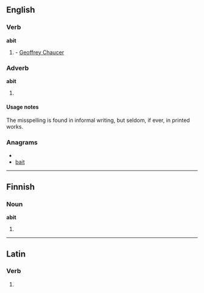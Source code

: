 ==English==

===Verb===
'''abit'''

# {{obsolete}} {{third-person singular of|abide}} - [[w:Geoffrey Chaucer|Geoffrey Chaucer]]

===Adverb===
'''abit'''
# {{misspelling of|a bit}}

====Usage notes====
The misspelling is found in informal writing, but seldom, if ever, in printed works.

===Anagrams===
* {{alphagram|abit}}
* [[bait#English|bait]]


----

==Finnish==

===Noun===
'''abit'''

# {{plural of|abi|lang=Finnish}}

----

==Latin==

===Verb===
{{la-verb-form|abit}}

# {{conjugation of|[[abeo#Latin|abeō]]||3|s|pres|act|ind}}
